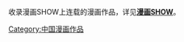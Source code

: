{{Catnav|頁面分類|人类社会|媒体|杂志|漫画杂志|中国漫画杂志}}
{{Catnav|頁面分類|人文學科|艺术|漫画|漫画杂志|中国漫画杂志}}

收录漫画SHOW上连载的漫画作品，详见'''[[漫画SHOW|漫画SHOW]]'''。

[[Category:中国漫画作品|Category:中国漫画作品]]